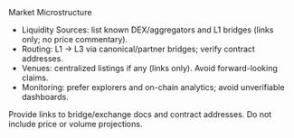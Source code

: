 <!-- markdownlint-disable MD041 -->

<Section>
  <AnimatedHeading as="h1">Market Microstructure</AnimatedHeading>
  <ul className="list-disc pl-6 mt-2">
    <li>Liquidity Sources: list known DEX/aggregators and L1 bridges (links only; no price commentary).</li>
    <li>Routing: L1 → L3 via canonical/partner bridges; verify contract addresses.</li>
    <li>Venues: centralized listings if any (links only). Avoid forward-looking claims.</li>
    <li>Monitoring: prefer explorers and on-chain analytics; avoid unverifiable dashboards.</li>
  </ul>
  <Callout type="note" className="mt-3">
    Provide links to bridge/exchange docs and contract addresses. Do not include price or volume projections.
  </Callout>
</Section>
